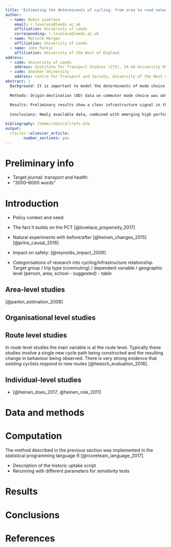 ```yaml
---
title: 'Estimating the determinants of cycling: from area to road network levels'
author:
  - name: Robin Lovelace
    email: r.lovelace@leeds.ac.uk
    affiliation: University of Leeds
    corresponding: r.lovelace@leeds.ac.uk
  - name: Malcolm Morgan
    affiliation: University of Leeds
  - name: John Parkin
    affiliation: University of the West of England
address:
  - code: University of Leeds
    address: Institute for Transport Studies (ITS), 34-40 University Road, University of Leeds, Leeds LS2 9JT, United Kingdom 
  - code: Another University
    address: Centre for Transport and Society, University of the West of England, Frenchay Campus, Coldharbour Lane, Bristol, BS16 1QY
abstract: |
  Background: It is important to model the determinants of mode choice for many health-related reasons: to find-out what is holding people back from healthy active travel choices, to understand the drivers of detrimental car dependency, and to identify the causal factors over which public authorities have some control. Another motivation is that model results could feed-into forecasts of behaviour change following specific interventions. Numerous papers have explored the issue but few have been able to provide results that can feed-into models forecasting uptake following local interventions for a number of reasons including small sample size, lack of a temporal component, and use of explanatory variables that cannot easily be applied beyond the case study region. This gap in the literature was identified and tackled as part of a UK Department for Transport funded project to develop a Cycling Infrastructure Prioritisation Toolkit (CyIPT). 
  
  Methods: Origin-destination (OD) data on commuter mode choice was obtained from the 2001 and 2011 Census. The data was processed to ensure that the 2001 data, which was provided at a different geographic level, as compatible with the 2011 data. It was further processed to create a dependent variable (cycling uptake) and explanatory variables including environmental (e.g. length of off-road cycle infrastructure) and demographic (e.g. age and gender splits) factors, for each desire-line. A model was developed to explain cycling uptake as a function of the explanatory variables and forecast future uptake following simulated interventions.
  
  Results: Preliminary results show a clear infrastructure signal in the noise surrounding mode choice but other factors seem to be at play. Further research over the coming months will seek to improve the model and our resulting ability to forecast uptake at the local level from specific interventions.
  
  Conclusions: Newly available data, combined with emerging high performance and open source statistical software, mean that large natural experiments on the impact of new infrastructure on mode choice can now be performed at the national level using geographically detailed data at the origin-destination level. This has the potential to make the prioritisation of new infrastructure much more evidence-based and holds the promise of allowing a-priori benefit-cost estimates to be automated to support transport planners to enable a rapid transition away from fossil fuels and towards healthy travel patterns across the world, in urban and rural areas alike.

bibliography: /home/robin/allrefs.bib
output:
  rticles::elsevier_article:
        number_sections: yes
---
```


# Preliminary info {-}

- Target journal: transport and health: 
- "3000–6000 words"

# Introduction

- Policy context and need

- The fact it builds on the PCT [@lovelace_propensity_2017]

- Natural experiments with before/after [@heinen_changes_2015] [@prins_causal_2016]
    
- Impact on safety: [@reynolds_impact_2009]

- Categorisations of research into cycling/infrastructure relationship. Target group / trip type (commuting) / dependent variable / geographic level (person, area, school - suggested) - table



## Area-level studies

[@parkin_estimation_2008]

## Organisational level studies

## Route level studies

In route level studies the main variable is at the route level.
Typically these studies involve a single new cycle path being constructed and the resulting change in behaviour being observed.
There is very strong evidence that *existing* cyclists respond to new routes [@heesch_evaluation_2016].

## Individual-level studies

- [@heinen_does_2017; @heinen_role_2011]
    

# Data and methods

# Computation

The method described in the previous section was implemented in the statistical programming language R [@rcoreteam_language_2017].

- Description of the historic uptake script
- Rerunning with different parameters for sensitivity tests

# Results

# Conclusions

# References {#references .unnumbered}
